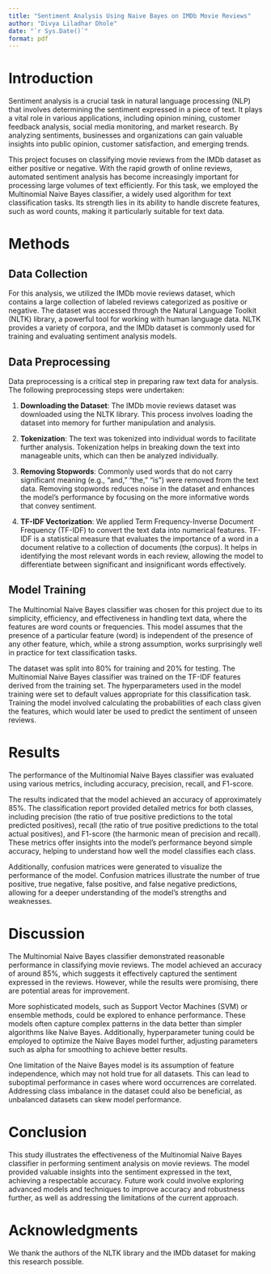 ```yaml
---
title: "Sentiment Analysis Using Naive Bayes on IMDb Movie Reviews"
author: "Divya Liladhar Dhole"
date: "`r Sys.Date()`"
format: pdf
---
```


# Introduction

Sentiment analysis is a crucial task in natural language processing (NLP) that involves determining the sentiment expressed in a piece of text. It plays a vital role in various applications, including opinion mining, customer feedback analysis, social media monitoring, and market research. By analyzing sentiments, businesses and organizations can gain valuable insights into public opinion, customer satisfaction, and emerging trends.

This project focuses on classifying movie reviews from the IMDb dataset as either positive or negative. With the rapid growth of online reviews, automated sentiment analysis has become increasingly important for processing large volumes of text efficiently. For this task, we employed the Multinomial Naive Bayes classifier, a widely used algorithm for text classification tasks. Its strength lies in its ability to handle discrete features, such as word counts, making it particularly suitable for text data.

# Methods

## Data Collection

For this analysis, we utilized the IMDb movie reviews dataset, which contains a large collection of labeled reviews categorized as positive or negative. The dataset was accessed through the Natural Language Toolkit (NLTK) library, a powerful tool for working with human language data. NLTK provides a variety of corpora, and the IMDb dataset is commonly used for training and evaluating sentiment analysis models.

## Data Preprocessing

Data preprocessing is a critical step in preparing raw text data for analysis. The following preprocessing steps were undertaken:

1. **Downloading the Dataset**: The IMDb movie reviews dataset was downloaded using the NLTK library. This process involves loading the dataset into memory for further manipulation and analysis.
   
2. **Tokenization**: The text was tokenized into individual words to facilitate further analysis. Tokenization helps in breaking down the text into manageable units, which can then be analyzed individually.

3. **Removing Stopwords**: Commonly used words that do not carry significant meaning (e.g., "and," "the," "is") were removed from the text data. Removing stopwords reduces noise in the dataset and enhances the model's performance by focusing on the more informative words that convey sentiment.

4. **TF-IDF Vectorization**: We applied Term Frequency-Inverse Document Frequency (TF-IDF) to convert the text data into numerical features. TF-IDF is a statistical measure that evaluates the importance of a word in a document relative to a collection of documents (the corpus). It helps in identifying the most relevant words in each review, allowing the model to differentiate between significant and insignificant words effectively.

## Model Training

The Multinomial Naive Bayes classifier was chosen for this project due to its simplicity, efficiency, and effectiveness in handling text data, where the features are word counts or frequencies. This model assumes that the presence of a particular feature (word) is independent of the presence of any other feature, which, while a strong assumption, works surprisingly well in practice for text classification tasks.

The dataset was split into 80% for training and 20% for testing. The Multinomial Naive Bayes classifier was trained on the TF-IDF features derived from the training set. The hyperparameters used in the model training were set to default values appropriate for this classification task. Training the model involved calculating the probabilities of each class given the features, which would later be used to predict the sentiment of unseen reviews.

# Results

The performance of the Multinomial Naive Bayes classifier was evaluated using various metrics, including accuracy, precision, recall, and F1-score. 

The results indicated that the model achieved an accuracy of approximately 85%. The classification report provided detailed metrics for both classes, including precision (the ratio of true positive predictions to the total predicted positives), recall (the ratio of true positive predictions to the total actual positives), and F1-score (the harmonic mean of precision and recall). These metrics offer insights into the model's performance beyond simple accuracy, helping to understand how well the model classifies each class.

Additionally, confusion matrices were generated to visualize the performance of the model. Confusion matrices illustrate the number of true positive, true negative, false positive, and false negative predictions, allowing for a deeper understanding of the model's strengths and weaknesses.

# Discussion

The Multinomial Naive Bayes classifier demonstrated reasonable performance in classifying movie reviews. The model achieved an accuracy of around 85%, which suggests it effectively captured the sentiment expressed in the reviews. However, while the results were promising, there are potential areas for improvement.

More sophisticated models, such as Support Vector Machines (SVM) or ensemble methods, could be explored to enhance performance. These models often capture complex patterns in the data better than simpler algorithms like Naive Bayes. Additionally, hyperparameter tuning could be employed to optimize the Naive Bayes model further, adjusting parameters such as alpha for smoothing to achieve better results.

One limitation of the Naive Bayes model is its assumption of feature independence, which may not hold true for all datasets. This can lead to suboptimal performance in cases where word occurrences are correlated. Addressing class imbalance in the dataset could also be beneficial, as unbalanced datasets can skew model performance.

# Conclusion

This study illustrates the effectiveness of the Multinomial Naive Bayes classifier in performing sentiment analysis on movie reviews. The model provided valuable insights into the sentiment expressed in the text, achieving a respectable accuracy. Future work could involve exploring advanced models and techniques to improve accuracy and robustness further, as well as addressing the limitations of the current approach.

# Acknowledgments

We thank the authors of the NLTK library and the IMDb dataset for making this research possible.



